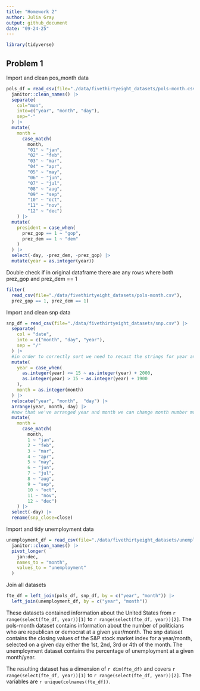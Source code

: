 ```yaml
---
title: "Homework 2"
author: Julia Gray
output: github_document
date: "09-24-25"
---
```

```r
library(tidyverse)
```

## Problem 1

Import and clean pos_month data
```r
pols_df = read_csv(file="./data/fivethirtyeight_datasets/pols-month.csv") |> 
  janitor::clean_names() |> 
  separate(
    col="mon",
    into=c("year", "month", "day"),
    sep="-"
  ) |> 
  mutate(
    month = 
      case_match(
        month, 
        "01" ~ "jan", 
        "02" ~ "feb",
        "03" ~ "mar",
        "04" ~ "apr", 
        "05" ~ "may",
        "06" ~ "jun",
        "07" ~ "jul",
        "08" ~ "aug",
        "09" ~ "sep",
        "10" ~ "oct",
        "11" ~ "nov",
        "12" ~ "dec") 
    ) |> 
  mutate(
    president = case_when(
      prez_gop == 1 ~ "gop",
      prez_dem == 1 ~ "dem"
    )
  ) |> 
  select(-day, -prez_dem, -prez_gop) |> 
  mutate(year = as.integer(year))
```

Double check if in original dataframe there are any rows where both prez_gop and prez_dem == 1

```r
filter(
  read_csv(file="./data/fivethirtyeight_datasets/pols-month.csv"), 
  prez_gop == 1, prez_dem == 1)
```

Import and clean snp data
```r
snp_df = read_csv(file="./data/fivethirtyeight_datasets/snp.csv") |> 
  separate(
    col = "date",
    into = c("month", "day", "year"),
    sep = "/"
  ) |>
  #in order to correctly sort we need to recast the strings for year and month as integers
  mutate(
    year = case_when(
      as.integer(year) <= 15 ~ as.integer(year) + 2000,
      as.integer(year) > 15 ~ as.integer(year) + 1900
    ),
    month = as.integer(month)
  ) |> 
  relocate("year", "month",  "day") |> 
  arrange(year, month, day) |> 
  #now that we've arranged year and month we can change month number month name to match pos_month_df
  mutate(
    month = 
      case_match(
        month, 
        1 ~ "jan", 
        2 ~ "feb",
        3 ~ "mar",
        4 ~ "apr", 
        5 ~ "may",
        6 ~ "jun",
        7 ~ "jul",
        8 ~ "aug",
        9 ~ "sep",
        10 ~ "oct",
        11 ~ "nov",
        12 ~ "dec") 
    ) |> 
  select(-day) |> 
  rename(snp_close=close)
```

Import and tidy unemployment data

```r
unemployment_df = read_csv(file="./data/fivethirtyeight_datasets/unemployment.csv") |> 
  janitor::clean_names() |> 
  pivot_longer(
    jan:dec,
    names_to = "month", 
    values_to = "unemployment"
  )
```

Join all datasets
```r
fte_df = left_join(pols_df, snp_df, by = c("year", "month")) |> 
  left_join(unemployment_df, by = c("year", "month"))
```

These datasets contained information about the United States from `r range(select(fte_df, year))[1]` to `r range(select(fte_df, year))[2]`. The pols-month dataset contains information about the number of politicians who are republican or democrat at a given year/month. The snp dataset contains the closing values of the S&P stock market index for a year/month, selected on a given day either the 1st, 2nd, 3rd or 4th of the month. The unemployment dataset
contains the percentage of unemployment at a given month/year.

The resulting dataset has a dimension of `r dim(fte_df)` and covers `r range(select(fte_df, year))[1]` to `r range(select(fte_df, year))[2]`. The variables are `r unique(colnames(fte_df))`.





